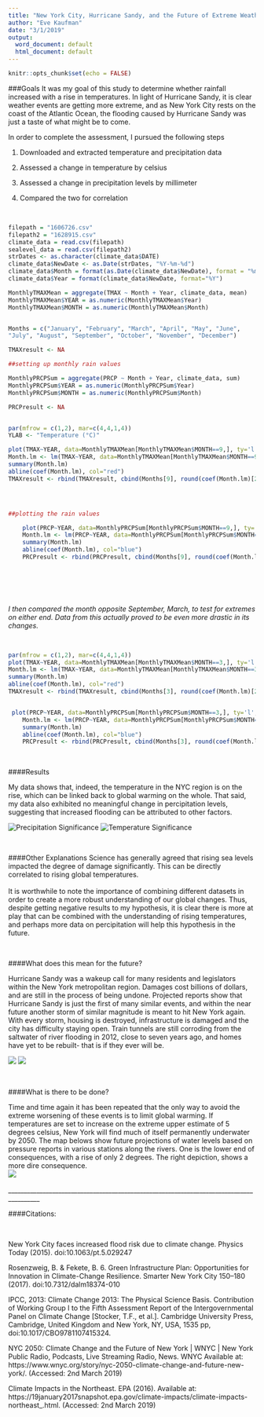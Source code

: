 ```yaml
---
title: "New York City, Hurricane Sandy, and the Future of Extreme Weather Events"
author: "Eve Kaufman"
date: "3/1/2019"
output:
  word_document: default
  html_document: default
---
```


```r
knitr::opts_chunk$set(echo = FALSE)


```


###Goals
It was my goal of this study to determine whether rainfall increased with a rise in temperatures. In light of Hurricane Sandy, it is clear weather events are getting more extreme, and as New York City rests on the coast of the Atlantic Ocean, the flooding caused by Hurricane Sandy was just a taste of what might be to come.



In order to complete the assessment, I pursued the following steps

  1) Downloaded and extracted temperature and precipitation data 
  
  2) Assessed a change in temperature by celsius 
  
  3) Assessed a change in precipitation levels by millimeter 
  
  4) Compared the two for correlation 


</br>


```r

filepath = "1606726.csv"
filepath2 = "1628915.csv"
climate_data = read.csv(filepath)
sealevel_data = read.csv(filepath2)
strDates <- as.character(climate_data$DATE)
climate_data$NewDate <- as.Date(strDates, "%Y-%m-%d")
climate_data$Month = format(as.Date(climate_data$NewDate), format = "%m")
climate_data$Year = format(climate_data$NewDate, format="%Y")

MonthlyTMAXMean = aggregate(TMAX ~ Month + Year, climate_data, mean)
MonthlyTMAXMean$YEAR = as.numeric(MonthlyTMAXMean$Year)
MonthlyTMAXMean$MONTH = as.numeric(MonthlyTMAXMean$Month)


Months = c("January", "February", "March", "April", "May", "June",
"July", "August", "September", "October", "November", "December")

TMAXresult <- NA

##setting up monthly rain values

MonthlyPRCPSum = aggregate(PRCP ~ Month + Year, climate_data, sum)
MonthlyPRCPSum$YEAR = as.numeric(MonthlyPRCPSum$Year)
MonthlyPRCPSum$MONTH = as.numeric(MonthlyPRCPSum$Month)

PRCPresult <- NA



```





```r


par(mfrow = c(1,2), mar=c(4,4,1,4))
YLAB <- "Temperature (°C)"

plot(TMAX~YEAR, data=MonthlyTMAXMean[MonthlyTMAXMean$MONTH==9,], ty='l', las=1, xlim=c(1940, 2015), main=Months[9], xlab="Year", ylab = YLAB)
Month.lm <- lm(TMAX~YEAR, data=MonthlyTMAXMean[MonthlyTMAXMean$MONTH==9,])
summary(Month.lm)
abline(coef(Month.lm), col="red")
TMAXresult <- rbind(TMAXresult, cbind(Months[9], round(coef(Month.lm)[2], 4), round(summary(Month.lm)$coefficients[2,4],4), round(summary(Month.lm)$r.squared, 3)))




##plotting the rain values

    plot(PRCP~YEAR, data=MonthlyPRCPSum[MonthlyPRCPSum$MONTH==9,], ty='l', las=1, xlim=c(1940, 2015), main=Months[9], xlab="Year", ylab="Precipitation (mm)")
    Month.lm <- lm(PRCP~YEAR, data=MonthlyPRCPSum[MonthlyPRCPSum$MONTH==9,] )
    summary(Month.lm)
    abline(coef(Month.lm), col="blue")
    PRCPresult <- rbind(PRCPresult, cbind(Months[9], round(coef(Month.lm)[2], 4), round(summary(Month.lm)$coefficients[2,4],4), round(summary(Month.lm)$r.squared, 3)))

    
    
```


</br>           

*I then compared the month opposite September, March, to test for extremes on either end. Data from this actually proved to be even more drastic in its changes.*  
  
</br>

```r


par(mfrow = c(1,2), mar=c(4,4,1,4))
plot(TMAX~YEAR, data=MonthlyTMAXMean[MonthlyTMAXMean$MONTH==3,], ty='l', las=1, xlim=c(1940, 2015), main=Months[3], xlab="Year", ylab = YLAB)
Month.lm <- lm(TMAX~YEAR, data=MonthlyTMAXMean[MonthlyTMAXMean$MONTH==3,])
summary(Month.lm)
abline(coef(Month.lm), col="red")
TMAXresult <- rbind(TMAXresult, cbind(Months[3], round(coef(Month.lm)[2], 4), round(summary(Month.lm)$coefficients[2,4],4), round(summary(Month.lm)$r.squared, 3)))


 plot(PRCP~YEAR, data=MonthlyPRCPSum[MonthlyPRCPSum$MONTH==3,], ty='l', las=1, xlim=c(1940, 2015), main=Months[3], xlab="Year", ylab="Precipitation (mm)")
    Month.lm <- lm(PRCP~YEAR, data=MonthlyPRCPSum[MonthlyPRCPSum$MONTH==3,] )
    summary(Month.lm)
    abline(coef(Month.lm), col="blue")
    PRCPresult <- rbind(PRCPresult, cbind(Months[3], round(coef(Month.lm)[2], 4), round(summary(Month.lm)$coefficients[2,4],4), round(summary(Month.lm)$r.squared, 3)))


```



</br>

####Results


My data shows that, indeed, the temperature in the NYC region is on the rise, which can be linked back to global warming on the whole.
That said, my data also exhibited no meaningful change in percipitation levels, suggesting that increased flooding can be attributed to other factors. 


![Precipitation Significance](prcp.png) ![Temperature Significance](temp.png)

</br>

####Other Explanations
Science has generally agreed that rising sea levels impacted the degree of damage significantly. This can be directly correlated to rising global temperatures.  
</br>
It is worthwhile to note the importance of combining different datasets in order to create a more robust understanding of our global changes. Thus, despite getting negative results to my hypothesis, it is clear there is more at play that can be combined with the understanding of rising temperatures, and perhaps more data on percipitation will help this hypothesis in the future.     

</br>

####What does this mean for the future?  


Hurricane Sandy was a wakeup call for many residents and legislators within the New York metropolitan region. Damages cost billions of dollars, and are still in the process of being undone. Projected reports show that Hurricane Sandy is just the first of many similar events, and within the near future another storm of similar magnitude is meant to hit New York again.
With every storm, housing is destroyed, infrastructure is damaged and the city has difficulty staying open. Train tunnels are still corroding from the saltwater of river flooding in 2012, close to seven years ago, and homes have yet to be rebuilt- that is if they ever will be. 




![](flood3.jpg) ![](sandy.jpg)


</br>

####What is there to be done?

Time and time again it has been repeated that the only way to avoid the extreme worsening of these events is to limit global warming. If temperatures are set to increase on the extreme upper estimate of 5 degrees celsius, New York will find much of itself permanently underwater by 2050. The map belows show future projections of water levels based on pressure reports in various stations along the rivers. One is the lower end of consequences, with a rise of only 2 degrees. The right depiction, shows a more dire consequence.  
![](future.png)
</br>
</br>
________________________________________________________________________________________

####Citations:

</br>

New York City faces increased flood risk due to climate change. Physics Today (2015). doi:10.1063/pt.5.029247

Rosenzweig, B. & Fekete, B. 6. Green Infrastructure Plan: Opportunities for Innovation in Climate-Change Resilience. Smarter New York City 150–180 (2017). doi:10.7312/dalm18374-010

IPCC, 2013: Climate Change 2013: The Physical Science Basis. Contribution of Working Group I to the Fifth Assessment Report of the Intergovernmental Panel on Climate Change [Stocker, T.F., et al.]. Cambridge University Press, Cambridge, United Kingdom and New York, NY, USA, 1535 pp, doi:10.1017/CBO9781107415324.

NYC 2050: Climate Change and the Future of New York | WNYC | New York Public Radio, Podcasts, Live Streaming Radio, News. WNYC Available at: https://www.wnyc.org/story/nyc-2050-climate-change-and-future-new-york/. (Accessed: 2nd March 2019)

Climate Impacts in the Northeast. EPA (2016). Available at: https://19january2017snapshot.epa.gov/climate-impacts/climate-impacts-northeast_.html. (Accessed: 2nd March 2019)  

</br>
